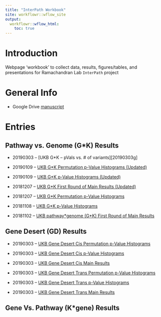 ```yaml
---
title: "InterPath Workbook"
site: workflowr::wflow_site
output:
  workflowr::wflow_html:
    toc: true
---
```


# Introduction

Webpage 'workbook' to collect data, results, figures/tables, and presentations for Ramachandran Lab `InterPath` project 

# General Info

 * Google Drive [manuscript][GoogleDriveManuscript]

# Entries

## Pathway vs. Genome (G\*K) Results 

 * 20190303 -- [UKB G\*K -- pVals vs. # of variants][20190303g]

 * 20190109 -- [UKB G\*K Permutation p-Value Histograms (Updated)][20190109b]
 
 * 20190109 -- [UKB G\*K p-Value Histograms (Updated)][20190109a]

 * 20181207 -- [UKB G\*K First Round of Main Results (Updated)][20181207a]
 
 * 20181207 -- [UKB G\*K Permutation p-Value Histograms][20181207b]

 * 20181108 -- [UKB G\*K p-Value Histograms][20181108a]

 * 20181102 -- [UKB pathway\*genome (G\*K) First Round of Main Results][20181102a]


## Gene Desert (GD) Results

 * 20190303 -- [UKB Gene Desert Cis Permutation p-Value Histograms][20190303f]
 
 * 20190303 -- [UKB Gene Desert Cis p-Value Histograms][20190303e]

 * 20190303 -- [UKB Gene Desert Cis Main Results][20190303d]
 
 * 20190303 -- [UKB Gene Desert Trans Permutation p-Value Histograms][20190303c]
 
 * 20190303 -- [UKB Gene Desert Trans p-Value Histograms][20190303b]

 * 20190303 -- [UKB Gene Desert Trans Main Results][20190303a]


## Gene Vs. Pathway (K\*gene) Results

 


[GoogleDriveManuscript]: https://docs.google.com/document/d/1o4R6cjCe1WAWGcn8QN0JoxTNdBx8QJTCtjJchHVqXqA/edit
[20181102a]: https://mturchin20.github.io/InterPath/20181102.InterPath.Vs2.GK.Analysis.FirstRoundResults.html
[20181108a]: https://mturchin20.github.io/InterPath/20181108.InterPath.Vs2.GK.Analysis.pValHistograms.html
[20181207b]: https://mturchin20.github.io/InterPath/20181127.InterPath.Vs2.GK.perm1.Analysis.pValHistograms.html
[20181207a]: https://mturchin20.github.io/InterPath/20181204.InterPath.Vs2.GK.Analysis.FirstRoundResults.vs4.html 
[20190109a]: https://mturchin20.github.io/InterPath/20190109.InterPath.Vs2.GK.Analysis.pValHistograms.vs4.html
[20190109b]: https://mturchin20.github.io/InterPath/20190109.InterPath.Vs2.GK.perm1.Analysis.pValHistograms.vs4.html



[20190303a]: https://mturchin20.github.io/InterPath/20190303.InterPath.Vs2.GD.Trans.Analysis.FirstRoundResults.vs1.html 
[20190303b]: https://mturchin20.github.io/InterPath/20190303.InterPath.Vs2.GD.Trans.Analysis.pValHistograms.vs1.html
[20190303c]: https://mturchin20.github.io/InterPath/20190303.InterPath.Vs2.GD.Trans.perm1.Analysis.pValHistograms.vs1.html
[20190303d]: https://mturchin20.github.io/InterPath/20190303.InterPath.Vs2.GD.Cis.Analysis.FirstRoundResults.vs1.html 
[20190303e]: https://mturchin20.github.io/InterPath/20190303.InterPath.Vs2.GD.Cis.Analysis.pValHistograms.vs1.html
[20190303f]: https://mturchin20.github.io/InterPath/20190303.InterPath.Vs2.GD.Cis.perm1.Analysis.pValHistograms.vs1.html

[20181207g]: https://mturchin20.github.io/InterPath/20190303.InterPath.Vs2.GK.Analysis.FirstRoundResults.vs4.pValsVsNumVars.vs1.html 

